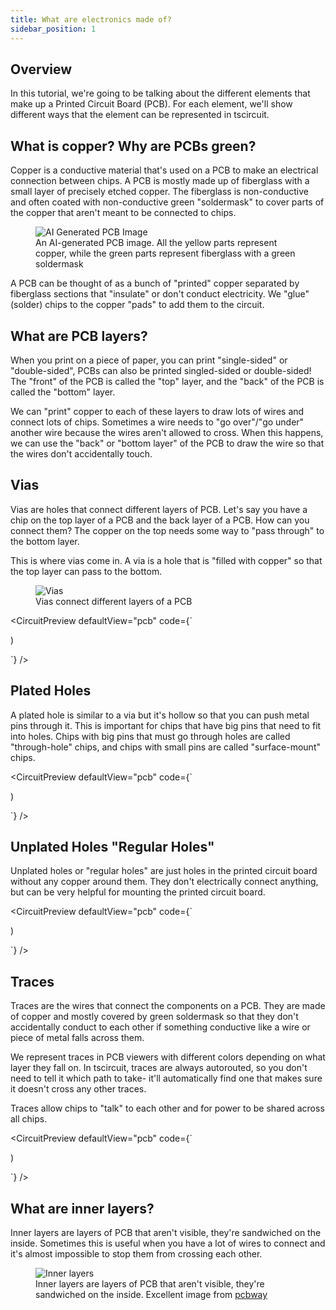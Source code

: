 ```yaml
---
title: What are electronics made of?
sidebar_position: 1
---
```



## Overview

In this tutorial, we're going to be talking about the different elements that
make up a Printed Circuit Board (PCB). For each element, we'll show different
ways that the element can be represented in tscircuit.

## What is copper? Why are PCBs green?

Copper is a conductive material that's used on a PCB to make an electrical
connection between chips. A PCB is mostly made up of fiberglass with a small
layer of precisely etched copper. The fiberglass is non-conductive and often
coated with non-conductive green "soldermask" to cover parts of the copper that
aren't meant to be connected to chips.

<figure style={{ textAlign: "center" }}>
<img style={{ width: 400, height: 240, objectFit: "cover" }} src="/img/ai-pcb-1.webp" alt="AI Generated PCB Image" />
<figcaption>An AI-generated PCB image. All the yellow parts represent copper, while the green parts represent fiberglass with a green soldermask</figcaption>
</figure>

A PCB can be thought of as a bunch of "printed" copper separated by fiberglass
sections that "insulate" or don't conduct electricity. We "glue" (solder) chips
to the copper "pads" to add them to the circuit.

## What are PCB layers?

When you print on a piece of paper, you can print "single-sided" or "double-sided",
PCBs can also be printed singled-sided or double-sided! The "front" of the PCB
is called the "top" layer, and the "back" of the PCB is called the "bottom" layer.

We can "print" copper to each of these layers to draw lots of wires and connect
lots of chips. Sometimes a wire needs to "go over"/"go under" another wire
because the wires aren't allowed to cross. When this happens, we can use the
"back" or "bottom layer" of the PCB to draw the wire so that the wires don't
accidentally touch.

## Vias

Vias are holes that connect different layers of PCB. Let's say you have a chip
on the top layer of a PCB and the back layer of a PCB. How can you connect them?
The copper on the top needs some way to "pass through" to the bottom layer.

This is where vias come in. A via is a hole that is "filled with copper" so that
the top layer can pass to the bottom.

<figure>
<img src="/img/via.png" alt="Vias" /> 
<figcaption>Vias connect different layers of a PCB</figcaption> 
</figure>

<CircuitPreview defaultView="pcb" code={`


  <footprint>
    <via
      toLayer="bottom"
      fromLayer="top"
      holeDiameter="0.25mm"
      outerDiameter="0.6mm"
    />
  </footprint>
)

`} />


## Plated Holes

A plated hole is similar to a via but it's hollow so that you can push metal pins
through it. This is important for chips that have big pins that need to fit into
holes. Chips with big pins that must go through holes are called "through-hole"
chips, and chips with small
pins are called "surface-mount" chips.

<CircuitPreview defaultView="pcb" code={`

  <footprint>
    <platedhole
      shape="circle"
      x="5mm"
      y="2.4mm"
      holeDiameter="0.25mm"
      outerDiameter="0.35mm"
    />
  </footprint>
)

`} />

## Unplated Holes "Regular Holes"

Unplated holes or "regular holes" are just holes in the printed circuit board
without any copper around them. They don't electrically connect anything, but
can be very helpful for mounting the printed circuit board.

<CircuitPreview defaultView="pcb" code={`

  <footprint>
    <hole diameter="1mm" />
  </footprint>
)

`} />

## Traces

Traces are the wires that connect the components on a PCB. They are made of
copper and mostly covered by green soldermask so that they don't accidentally
conduct to each other if something conductive like a wire or piece of metal falls
across them.

We represent traces in PCB viewers with different colors depending on what
layer they fall on. In tscircuit, traces are always autorouted, so you don't
need to tell it which path to take- it'll automatically find one that makes sure
it doesn't cross any other traces.

Traces allow chips to "talk" to each other and for power to be shared across all
chips.

<CircuitPreview defaultView="pcb" code={`

  <board width="10mm" height="10mm">
    <resistor
      resistance="1k"
      footprint="0402"
      name="R1"
      schX={3}
      pcbX={3}
    />
    <capacitor
      capacitance="1000pF"
      footprint="0402"
      name="C1"
      schX={-3}
      pcbX={-3}
    />
    <trace from=".R1 > .pin1" to=".C1 > .pin1" />
  </board>
)

`} />

## What are inner layers?

Inner layers are layers of PCB that aren't visible, they're sandwiched on the
inside. Sometimes this is useful when you have a lot of wires to connect and
it's almost impossible to stop them from crossing each other.

<figure>
<img src="/img/pcb-layers.png" alt="Inner layers" /> 
<figcaption>Inner layers are layers of PCB that aren't visible, they're sandwiched on the inside. Excellent image from <a href="https://www.pcbway.com/blog/Engineering_Technical/3_STEPS_How_to_determine_calculate_number_of_PCB_layers.html">pcbway</a></figcaption> 
</figure>

